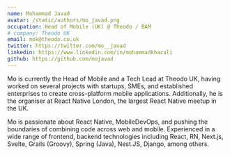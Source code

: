 ```yaml
---
name: Mohammad Javad
avatar: /static/authors/mo_javad.png
occupation: Head of Mobile (UK) @ Theodo / BAM
# company: Theodo UK
email: mok@theodo.co.uk
twitter: https://twitter.com/mo__javad
linkedin: https://www.linkedin.com/in/mohammadkhazali
github: https://github.com/mojavad
---
```


Mo is currently the Head of Mobile and a Tech Lead at Theodo UK, having worked on several projects with startups, SMEs, and established enterprises to create cross-platform mobile applications. Additionally, he is the organiser at React Native London, the largest React Native meetup in the UK.

Mo is passionate about React Native, MobileDevOps, and pushing the boundaries of combining code across web and mobile. Experienced in a wide range of frontend, backend technologies including React, RN, Next.js, Svelte, Grails (Groovy), Spring (Java), Nest.JS, Django, among others.